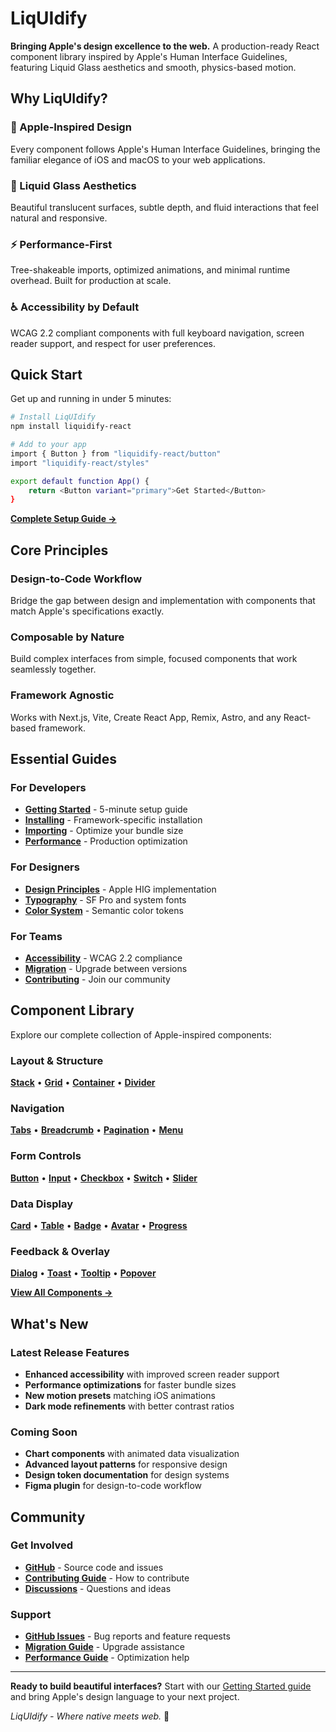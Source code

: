 # LiqUIdify

**Bringing Apple's design excellence to the web.** A production-ready React component library inspired by Apple's Human Interface Guidelines, featuring Liquid Glass aesthetics and smooth, physics-based motion.

## Why LiqUIdify?

### 🎨 Apple-Inspired Design
Every component follows Apple's Human Interface Guidelines, bringing the familiar elegance of iOS and macOS to your web applications.

### 🌊 Liquid Glass Aesthetics
Beautiful translucent surfaces, subtle depth, and fluid interactions that feel natural and responsive.

### ⚡ Performance-First
Tree-shakeable imports, optimized animations, and minimal runtime overhead. Built for production at scale.

### ♿ Accessibility by Default
WCAG 2.2 compliant components with full keyboard navigation, screen reader support, and respect for user preferences.

## Quick Start

Get up and running in under 5 minutes:

```bash
# Install LiqUIdify
npm install liquidify-react

# Add to your app
import { Button } from "liquidify-react/button"
import "liquidify-react/styles"

export default function App() {
	return <Button variant="primary">Get Started</Button>
}
```

**[Complete Setup Guide →](./guides/getting-started)**

## Core Principles

### Design-to-Code Workflow
Bridge the gap between design and implementation with components that match Apple's specifications exactly.

### Composable by Nature
Build complex interfaces from simple, focused components that work seamlessly together.

### Framework Agnostic
Works with Next.js, Vite, Create React App, Remix, Astro, and any React-based framework.

## Essential Guides

### For Developers
- **[Getting Started](./guides/getting-started)** - 5-minute setup guide
- **[Installing](./guides/installing)** - Framework-specific installation
- **[Importing](./guides/importing)** - Optimize your bundle size
- **[Performance](./advanced/performance)** - Production optimization

### For Designers
- **[Design Principles](./advanced/design)** - Apple HIG implementation
- **[Typography](./advanced/design#typography)** - SF Pro and system fonts
- **[Color System](./advanced/design#colors)** - Semantic color tokens

### For Teams
- **[Accessibility](./advanced/accessibility)** - WCAG 2.2 compliance
- **[Migration](./advanced/migration)** - Upgrade between versions
- **[Contributing](./contributing)** - Join our community

## Component Library

Explore our complete collection of Apple-inspired components:

### Layout & Structure
**[Stack](./components/stack)** • **[Grid](./components/grid)** • **[Container](./components/container)** • **[Divider](./components/divider)**

### Navigation
**[Tabs](./components/tabs)** • **[Breadcrumb](./components/breadcrumb)** • **[Pagination](./components/pagination)** • **[Menu](./components/menu)**

### Form Controls
**[Button](./components/button)** • **[Input](./components/input)** • **[Checkbox](./components/checkbox)** • **[Switch](./components/switch)** • **[Slider](./components/slider)**

### Data Display
**[Card](./components/card)** • **[Table](./components/table)** • **[Badge](./components/badge)** • **[Avatar](./components/avatar)** • **[Progress](./components/progress)**

### Feedback & Overlay
**[Dialog](./components/dialog)** • **[Toast](./components/toast)** • **[Tooltip](./components/tooltip)** • **[Popover](./components/popover)**

**[View All Components →](./components/)**

## What's New

### Latest Release Features
- **Enhanced accessibility** with improved screen reader support
- **Performance optimizations** for faster bundle sizes
- **New motion presets** matching iOS animations
- **Dark mode refinements** with better contrast ratios

### Coming Soon
- **Chart components** with animated data visualization
- **Advanced layout patterns** for responsive design
- **Design token documentation** for design systems
- **Figma plugin** for design-to-code workflow

## Community

### Get Involved
- **[GitHub](https://github.com/liquidify/liquidify)** - Source code and issues
- **[Contributing Guide](./contributing)** - How to contribute
- **[Discussions](https://github.com/liquidify/liquidify/discussions)** - Questions and ideas

### Support
- **[GitHub Issues](https://github.com/liquidify/liquidify/issues)** - Bug reports and feature requests
- **[Migration Guide](./advanced/migration)** - Upgrade assistance
- **[Performance Guide](./advanced/performance)** - Optimization help

---

**Ready to build beautiful interfaces?** Start with our [Getting Started guide](./guides/getting-started) and bring Apple's design language to your next project.

*LiqUIdify - Where native meets web.* 🌊